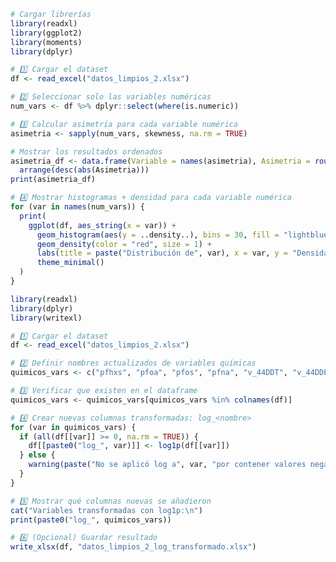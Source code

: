 ```{r}
# Cargar librerías
library(readxl)
library(ggplot2)
library(moments)
library(dplyr)

# 1️⃣ Cargar el dataset
df <- read_excel("datos_limpios_2.xlsx")

# 2️⃣ Seleccionar solo las variables numéricas
num_vars <- df %>% dplyr::select(where(is.numeric))

# 3️⃣ Calcular asimetría para cada variable numérica
asimetria <- sapply(num_vars, skewness, na.rm = TRUE)

# Mostrar los resultados ordenados
asimetria_df <- data.frame(Variable = names(asimetria), Asimetria = round(asimetria, 3)) %>%
  arrange(desc(abs(Asimetria)))
print(asimetria_df)

# 4️⃣ Mostrar histogramas + densidad para cada variable numérica
for (var in names(num_vars)) {
  print(
    ggplot(df, aes_string(x = var)) +
      geom_histogram(aes(y = ..density..), bins = 30, fill = "lightblue", color = "black") +
      geom_density(color = "red", size = 1) +
      labs(title = paste("Distribución de", var), x = var, y = "Densidad") +
      theme_minimal()
  )
}

```

```{r}
library(readxl)
library(dplyr)
library(writexl)

# 1️⃣ Cargar el dataset
df <- read_excel("datos_limpios_2.xlsx")

# 2️⃣ Definir nombres actualizados de variables químicas
quimicos_vars <- c("pfhxs", "pfoa", "pfos", "pfna", "v_44DDT", "v_44DDE", "HCB", "bHCH", "PCB")

# 3️⃣ Verificar que existen en el dataframe
quimicos_vars <- quimicos_vars[quimicos_vars %in% colnames(df)]

# 4️⃣ Crear nuevas columnas transformadas: log_<nombre>
for (var in quimicos_vars) {
  if (all(df[[var]] >= 0, na.rm = TRUE)) {
    df[[paste0("log_", var)]] <- log1p(df[[var]])
  } else {
    warning(paste("No se aplicó log a", var, "por contener valores negativos."))
  }
}

# 5️⃣ Mostrar qué columnas nuevas se añadieron
cat("Variables transformadas con log1p:\n")
print(paste0("log_", quimicos_vars))

# 6️⃣ (Opcional) Guardar resultado
write_xlsx(df, "datos_limpios_2_log_transformado.xlsx")

```

